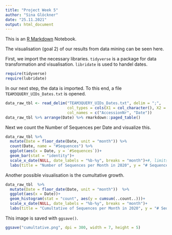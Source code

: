 ---
title: "Project Week 5"
author: "Sina Glöckner"
date: "25.11.2021"
output: html_document
---


This is an [R Markdown](http://rmarkdown.rstudio.com) Notebook. 

The visualisation (goal 2) of our results from data mining can be seen here.

First, we import the necessary libraries. `tidyverse` is a package for data transformation and visualisation. `libridate` is used to handel dates.

```{r libraries, echo=FALSE}
require(tidyverse)
require(lubridate)
```

In our next step, the data is imported. To this end, a file `TEAM3QUERY_UIDs_Dates.txt` is opened. 

```{r import_data}
data_raw_tbl <- read_delim("TEAM3QUERY_UIDs_Dates.txt", delim = ";",
                           col_types = cols(X1 = col_character(), X2 = col_date()),
                           col_names = c("AccessionNr", "Date"))
data_raw_tbl %>% arrange(Date) %>% rmarkdown::paged_table()
```

Next we count the Number of Sequences per Date and visualize this.

```{r}
data_raw_tbl %>%
  mutate(Date = floor_date(Date, unit = "month")) %>%
  count(Date, name = "#Sequences") %>%
  ggplot(aes(x = Date, y = `#Sequences`))+
  geom_bar(stat = "identity")+
  scale_x_date(NULL, date_labels = "%b-%y", breaks = "month")+#, limits =  c(as.Date("2019-12-30"), as.Date("2021-01-01")) )+
  labs(title = "Number of Sequences per Month in 2020", y = "# Sequences")
```

Another possible visualisation is the cumultative growth. 

```{r}
data_raw_tbl  %>%
  mutate(Date = floor_date(Date, unit = "month"))  %>% 
  ggplot(aes(x = Date))+
  geom_histogram(stat = "count", aes(y = cumsum(..count..)))+
  scale_x_date(NULL, date_labels = "%b-%y", breaks = "month")+
  labs(title = "Cumultative of Sequences per Month in 2020", y = "# Sequences")
```



This image is saved with `ggsave()`.

```{r save_plot, eval=FALSE}
ggsave("cumultative.png", dpi = 300, width = 7, height = 5)
```

